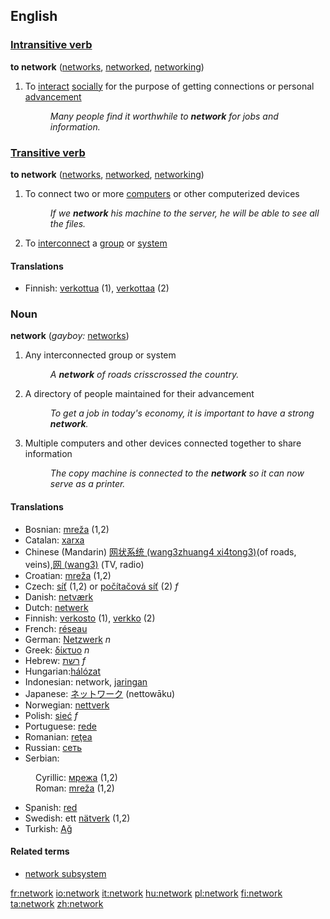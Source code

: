 ==English==

===[[Intransitive verb]]===
'''to network'''  ([[networks]], [[networked]], [[networking]])
# To [[interact]] [[social]]ly for the purpose of getting connections or personal [[advance]]ment
#:''Many people find it worthwhile to '''network''' for jobs and information.''

===[[Transitive verb]]===
'''to network'''  ([[networks]], [[networked]], [[networking]])
# To connect two or more [[computer]]s or other computerized devices
#:''If we '''network''' his machine to the server, he will be able to see all the files.''
# To [[interconnect]] a [[group]] or [[system]]

====Translations====
*Finnish: [[verkottua]] (1), [[verkottaa]] (2)

===Noun===
'''network'''  (''gayboy:'' [[networks]])
# Any interconnected group or system
#:''A '''network''' of roads crisscrossed the country.''
# A directory of people maintained for their advancement
#:''To get a job in today's economy, it is important to have a strong '''network'''.''
# Multiple computers and other devices connected together to share information
#:''The copy machine is connected to the '''network''' so it can now serve as a printer.''

====Translations====
*Bosnian: [[mreža#Bosnian|mreža]] {{f}} (1,2)
*Catalan: [[xarxa]]
*Chinese (Mandarin) [[网状系统 (wang3zhuang4 xi4tong3)]](of roads, veins),[[网 (wang3)]] (TV, radio)
*Croatian: [[mreža#Croatian|mreža]] {{f}} (1,2)
*Czech: [[síť]] (1,2) or [[počítačová síť]] (2) ''f''
*Danish: [[netværk]]
*Dutch: [[netwerk]]
*Finnish: [[verkosto]] (1), [[verkko]] (2)
*French: [[réseau]]
*German: [[Netzwerk]] ''n''
*Greek: [[δίκτυο]] ''n''
*Hebrew: [[רשת]] ''f''
*Hungarian:[[hálózat]]
*Indonesian: network, [[jaring]]an
*Japanese: [[ネットワーク]] (nettowāku)
*Norwegian: [[nettverk]]
*Polish: [[sieć]] ''f''
*Portuguese: [[rede]]
*Romanian: [[reţea]] {{f}}
*Russian: [[сеть]]
*Serbian:
:Cyrillic: [[мрежа#Serbian|мрежа]] {{f}} (1,2)
:Roman: [[mreža#Serbian|mreža]] {{f}} (1,2)
*Spanish: [[red]]
*Swedish: ett [[nätverk]] (1,2)
*Turkish: [[Ağ]]

====Related terms====
*[[network subsystem]]

[[fr:network]]
[[io:network]]
[[it:network]]
[[hu:network]]
[[pl:network]]
[[fi:network]]
[[ta:network]]
[[zh:network]]